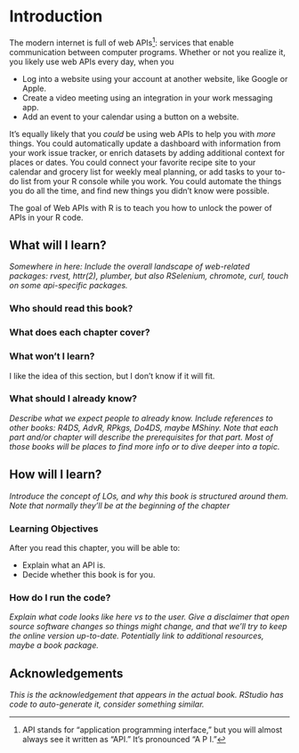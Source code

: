 # Introduction {#sec-intro}

<!--# This file is an intro to the *book.* index.qmd is an intro to the *website.* -->

The modern internet is full of web APIs[^intro-1]: services that enable communication between computer programs.
Whether or not you realize it, you likely use web APIs every day, when you

[^intro-1]: API stands for "application programming interface," but you will almost always see it written as "API." It's pronounced "A P I."

-   Log into a website using your account at another website, like Google or Apple.
-   Create a video meeting using an integration in your work messaging app.
-   Add an event to your calendar using a button on a website.

It's equally likely that you *could* be using web APIs to help you with *more* things.
You could automatically update a dashboard with information from your work issue tracker, or enrich datasets by adding additional context for places or dates.
You could connect your favorite recipe site to your calendar and grocery list for weekly meal planning, or add tasks to your to-do list from your R console while you work.
You could automate the things you do all the time, and find new things you didn't know were possible.

The goal of Web APIs with R is to teach you how to unlock the power of APIs in your R code.

## What will I learn?

*Somewhere in here: Include the overall landscape of web-related packages: rvest, httr(2), plumber, but also RSelenium, chromote, curl, touch on some api-specific packages.*

### Who should read this book?

### What does each chapter cover?

### What won't I learn?

I like the idea of this section, but I don't know if it will fit.

### What should I already know?

*Describe what we expect people to already know. Include references to other books: R4DS, AdvR, RPkgs, Do4DS, maybe MShiny. Note that each part and/or chapter will describe the prerequisites for that part. Most of those books will be places to find more info or to dive deeper into a topic.*

## How will I learn?

*Introduce the concept of LOs, and why this book is structured around them. Note that normally they'll be at the beginning of the chapter*

### Learning Objectives

After you read this chapter, you will be able to:

-   Explain what an API is.
-   Decide whether this book is for you.

### How do I run the code?

*Explain what code looks like here vs to the user. Give a disclaimer that open source software changes so things might change, and that we'll try to keep the online version up-to-date. Potentially link to additional resources, maybe a book package.*

## Acknowledgements

*This is the acknowledgement that appears in the actual book. RStudio has code to auto-generate it, consider something similar.*
